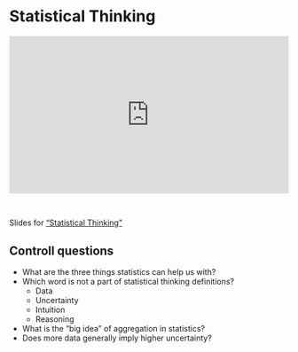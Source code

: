 # Statistical Thinking

::: {style="padding:56.25% 0 0 0;position:relative;"}
<iframe src="https://player.vimeo.com/video/1043429195?badge=0&amp;autopause=0&amp;player_id=0&amp;app_id=58479" frameborder="0" allow="autoplay; fullscreen; picture-in-picture; clipboard-write" style="position:absolute;top:0;left:0;width:100%;height:100%;" title="statisticalThinking">

</iframe>
:::

```{=html}
<script src="https://player.vimeo.com/api/player.js"></script>
```

<br>

Slides for ["Statistical Thinking"](video-pdfs/1/statistical_thinking.pdf)

## Controll questions

-   What are the three things statistics can help us with?
-   Which word is not a part of statistical thinking definitions?
    -   Data
    -   Uncertainty
    -   Intuition
    -   Reasoning
-   What is the "big idea" of aggregation in statistics?
-   Does more data generally imply higher uncertainty?
